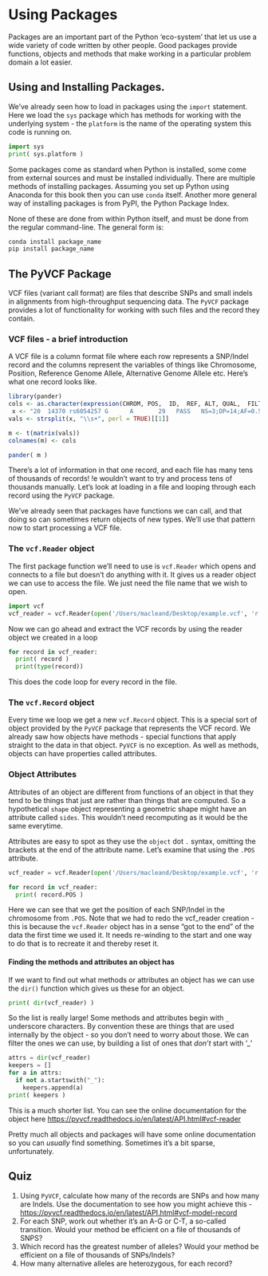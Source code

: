 # Using Packages

Packages are an important part of the Python 'eco-system' that let us use a wide variety of code written by other people. Good packages provide functions, objects and methods that make working in a particular problem domain a lot easier. 

## Using and Installing Packages.

We've already seen how to load in packages using the `import` statement. Here we load the `sys` package which has methods for working with the underlying system - the `platform` is the name of the operating system this code is running on.

```python
import sys
print( sys.platform )
```

Some packages come as standard when Python is installed, some come from external sources and must be installed individually. There are multiple methods of installing packages. Assuming you set up Python using Anaconda for this book then you can use `conda` itself. Another more general way of installing packages is from PyPI, the Python Package Index.

None of these are done from within Python itself, and must be done from the regular command-line. The general form is:

```bash
conda install package_name
pip install package_name
```

## The PyVCF Package

VCF files (variant call format) are files that describe SNPs and small indels in alignments from high-throughput sequencing data. The `PyVCF` package provides a lot of functionality for working with such files and the record they contain.

### VCF files - a brief introduction

A VCF file is a column format file where each row represents a SNP/Indel record and the columns represent the variables of things like Chromosome, Position, Reference Genome Allele, Alternative Genome Allele etc. Here's what one record looks like.

```r
library(pander)
cols <- as.character(expression(CHROM, POS,  ID,  REF, ALT, QUAL,  FILTER,  INFO,  FORMAT, NA00001,  NA00002, NA00003))
 x <- "20  14370 rs6054257 G      A       29   PASS   NS=3;DP=14;AF=0.5;DB;H2           GT:GQ:DP:HQ 0|0:48:1:51,51 1|0:48:8:51,51 1/1:43:5:.,."
vals <- strsplit(x, "\\s+", perl = TRUE)[[1]]

m <- t(matrix(vals))
colnames(m) <- cols

pander( m )
```
There's a lot of information in that one record, and each file has many tens of thousands of records!  !e wouldn't want to try and process tens of thousands manually. Let's look at loading in a file and looping through each record using the `PyVCF` package.

We've already seen that packages have functions we can call, and that doing so can sometimes return objects of new types. We'll use that pattern now to start processing a VCF file.

### The `vcf.Reader` object

The first package function we'll need to use is `vcf.Reader` which opens and connects to a file but doesn't do anything with it. It gives us a reader object we can use to access the file.  We just need the file name that we wish to open.

```python
import vcf
vcf_reader = vcf.Reader(open('/Users/macleand/Desktop/example.vcf', 'r'))
```

Now we can go ahead and extract the VCF records by using the reader object we created in a loop

```python
for record in vcf_reader:
  print( record )
  print(type(record))
```

This does the code loop for every record in the file.

### The `vcf.Record` object

Every time we loop we get a new `vcf.Record` object. This is a special sort of object provided by the `PyVCF` package that represents the VCF record. We already saw how objects have methods - special functions that apply straight to the data in that object. `PyVCF` is no exception. As well as methods, objects can have properties called attributes.

### Object Attributes

Attributes of an object are different from functions of an object in that they tend to be things that just are rather than things that are computed. So a hypothetical `shape` object representing a geometric shape might have an attribute called `sides`. This wouldn't need recomputing as it would be the same everytime.

Attributes are easy to spot as they use the `object` dot `.` syntax, omitting the brackets at the end of the attribute name. Let's examine that using the `.POS` attribute. 

```python
vcf_reader = vcf.Reader(open('/Users/macleand/Desktop/example.vcf', 'r'))

for record in vcf_reader:
  print( record.POS )
```

Here we can see that we get the position of each SNP/Indel in the chromosome from `.POS`.
Note that we had to redo the vcf_reader creation - this is because the `vcf.Reader` object has in a sense "got to the end" of the data the first time we used it. It needs re-winding to the start and one way to do that is to recreate it and thereby reset it.

#### Finding the methods and attributes an object has

If we want to find out what methods or attributes an object has we can use the `dir()` function which gives us these for an object.

```python
print( dir(vcf_reader) )
```

So the list is really large! Some methods and attributes begin with `_` underscore characters. By convention these are things that are used internally by the object - so you don't need to worry about those. We can filter the ones we can use, by building a list of ones that _don't_ start with '_'

```python
attrs = dir(vcf_reader)
keepers = []
for a in attrs:
  if not a.startswith("_"):
    keepers.append(a)
print( keepers )
```

This is a much shorter list. You can see the online documentation for the object here [https://pyvcf.readthedocs.io/en/latest/API.html#vcf-reader]()

Pretty much all objects and packages will have some online documentation so you can _usually_ find something. Sometimes it's a bit sparse, unfortunately. 

## Quiz

1. Using `PyVCF`, calculate how many of the records are SNPs and how many are Indels. Use the documentation to see how you might achieve this - [https://pyvcf.readthedocs.io/en/latest/API.html#vcf-model-record]()
2. For each SNP, work out whether it's an A-G or C-T, a so-called transition. Would your method be efficient on a file of thousands of SNPS?
3. Which record has the greatest number of alleles? Would your method be efficient on a file of thousands of SNPs/Indels?
4. How many alternative alleles are heterozygous, for each record?